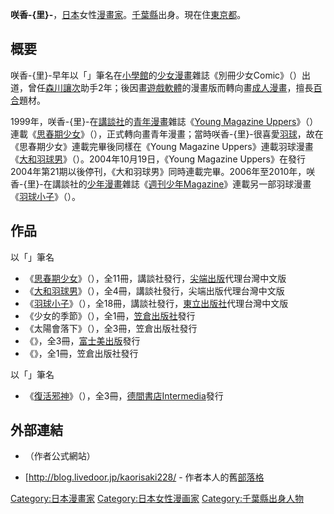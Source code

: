 {{Otheruses|subject=日本女性漫畫家|other=中國配音員|关晓彤}}
{{japanese|japanese=咲 香里|kana=さき かおり|romaji=Saki Kaori}}
{{japanese|japanese=紺野 さおり|kana=こんの さおり|romaji=Konno Saori}}{{漫畫}}
'''咲香-{里}-'''{{BD||5月6日|catIdx=Saki Kaori}}，[[日本|日本]]女性[[漫畫家|漫畫家]]。[[千葉縣|千葉縣]]出身。現在住[[東京都|東京都]]。

==概要==
咲香-{里}-早年以「{{lang|ja|紺野さおり}}」筆名在[[小學館|小學館]]的[[少女漫畫|少女漫畫]]雜誌《別冊少女Comic》（{{lang|ja|別冊少女コミック}}）出道，曾任[[森川讓次|森川讓次]]助手2年；後因畫[[遊戲軟體|遊戲軟體]]的漫畫版而轉向畫[[成人漫畫|成人漫畫]]，擅長[[百合_(同人)|百合]]題材。

1999年，咲香-{里}-在[[講談社|講談社]]的[[青年漫畫|青年漫畫]]雜誌《[[Young_Magazine_Uppers|Young Magazine Uppers]]》（{{lang|ja|ヤングマガジンアッパーズ}}）連載《[[思春期少女|思春期少女]]》（{{link-ja|春よ、来い|春よ、来い (漫画)}}），正式轉向畫青年漫畫；當時咲香-{里}-很喜愛[[羽球|羽球]]，故在《思春期少女》連載完畢後同樣在《Young Magazine Uppers》連載羽球漫畫《[[大和羽球男|大和羽球男]]》（{{link-ja|やまとの羽根}}）。2004年10月19日，《Young Magazine Uppers》在發行2004年第21期以後停刊，《大和羽球男》同時連載完畢。2006年至2010年，咲香-{里}-在講談社的[[少年漫畫|少年漫畫]]雜誌《[[週刊少年Magazine|週刊少年Magazine]]》連載另一部羽球漫畫《[[羽球小子|羽球小子]]》（{{link-ja|スマッシュ!}}）。

== 作品 ==
;以「{{lang|ja|咲香里}}」筆名
* 《[[思春期少女|思春期少女]]》（{{link-ja|春よ、来い|春よ、来い (漫画)}}），全11冊，講談社發行，[[尖端出版|尖端出版]]代理台灣中文版
* 《[[大和羽球男|大和羽球男]]》（{{link-ja|やまとの羽根}}），全4冊，講談社發行，尖端出版代理台灣中文版
* 《[[羽球小子|羽球小子]]》（{{link-ja|スマッシュ!}}），全18冊，講談社發行，[[東立出版社|東立出版社]]代理台灣中文版
* 《少女的季節》（{{lang|ja|少女の季節}}），全1冊，[[笠倉出版社|笠倉出版社]]發行
* 《太陽會落下》（{{lang|ja|太陽が落ちてくる}}），全3冊，笠倉出版社發行
* 《{{lang|ja|Sweet Pain Little Lovers}}》，全3冊，[[富士美出版|富士美出版]]發行
* 《{{lang|ja|Sweet and Bitter}}》，全1冊，笠倉出版社發行

;以「{{lang|ja|紺野さおり}}」筆名
* 《[[復活邪神|復活邪神]]》（{{lang|ja|ロマンシング サ・ガ}}），全3冊，[[德間書店|德間書店Intermedia]]發行

==外部連結==
* {{ja}}[https://web.archive.org/web/20080315191157/http://hw001.gate01.com/bad/ {{lang|ja|BAD NAVI(バドナビ)}}]（作者公式網站）
* {{ja}}[http://blog.livedoor.jp/kaorisaki228/ {{lang|ja|偏屈行者の旅路]{{Wayback|url=http://blog.livedoor.jp/kaorisaki228/ |date=20181208122724 }}}} - 作者本人的舊[[部落格|部落格]]

{{DEFAULTSORT:Saki Kaori}}
[[Category:日本漫畫家|Category:日本漫畫家]]
[[Category:日本女性漫画家|Category:日本女性漫画家]]
[[Category:千葉縣出身人物|Category:千葉縣出身人物]]